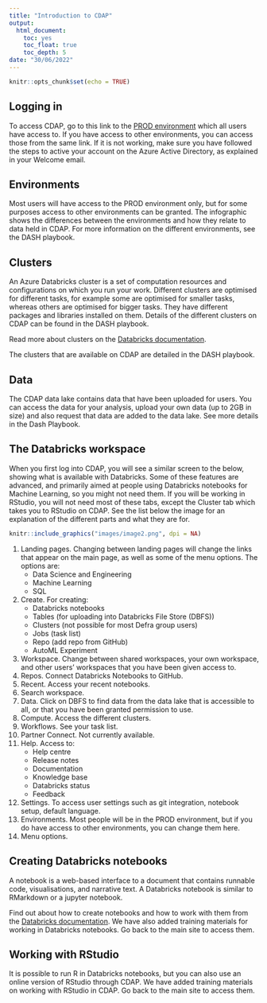 ```yaml
---
title: "Introduction to CDAP"
output:
  html_document:
    toc: yes
    toc_float: true
    toc_depth: 5
date: "30/06/2022"
---
```


```r
knitr::opts_chunk$set(echo = TRUE)
```

## Logging in  

To access CDAP, go to this link to the [PROD environment](https://adb-7480336463633201.1.azuredatabricks.net/?o=7480336463633201#) which all users have access to. If you have access to other environments, you can access those from the same link. If it is not working, make sure you have followed the steps to active your account on the Azure Active Directory, as explained in your Welcome email.  


## Environments  

Most users will have access to the PROD environment only, but for some purposes access to other environments can be granted. The infographic shows the differences between the environments and how they relate to data held in CDAP. For more information on the different environments, see the DASH playbook.


## Clusters 

An Azure Databricks cluster is a set of computation resources and configurations on which you run your work. Different clusters are optimised for different tasks, for example some are optimised for smaller tasks, whereas others are optimised for bigger tasks. They have different packages and libraries installed on them.  Details of the different clusters on CDAP can be found in the DASH playbook.  

Read more about clusters on the [Databricks documentation](https://docs.microsoft.com/en-gb/azure/databricks/).  

The clusters that are available on CDAP are detailed in the DASH playbook.

## Data

The CDAP data lake contains data that have been uploaded for users. You can access the data for your analysis, upload your own data (up to 2GB in size) and also request that data are added to the data lake. See more details in the Dash Playbook.

## The Databricks workspace  

When you first log into CDAP, you will see a similar screen to the below, showing what is available with Databricks. Some of these features are advanced, and primarily aimed at people using Databricks notebooks for Machine Learning, so you might not need them. If you will be working in RStudio, you will not need most of these tabs, except the Cluster tab which takes you to RStudio on CDAP. See the list below the image for an explanation of the different parts and what they are for.  
  

```r
knitr::include_graphics("images/image2.png", dpi = NA)
```

  
  
1. Landing pages. Changing between landing pages will change the links that appear on the main page, as well as some of the menu options. The options are:  
    - Data Science and Engineering  
    - Machine Learning  
    - SQL  
2. Create. For creating:  
    - Databricks notebooks  
    - Tables (for uploading into Databricks File Store (DBFS))  
    - Clusters (not possible for most Defra group users)  
    - Jobs (task list)  
    - Repo (add repo from GitHub)  
    - AutoML Experiment  
3. Workspace. Change between shared workspaces, your own workspace, and other users' workspaces that you have been given access to.  
4. Repos. Connect Databricks Notebooks to GitHub.  
5. Recent. Access your recent notebooks.  
6. Search workspace.  
7. Data. Click on DBFS to find data from the data lake that is accessible to all, or that you have been granted permission to use.  
8. Compute. Access the different clusters.  
9. Workflows. See your task list.  
10. Partner Connect. Not currently available.  
11. Help. Access to:  
    - Help centre  
    - Release notes  
    - Documentation  
    - Knowledge base  
    - Databricks status  
    - Feedback  
12. Settings. To access user settings such as git integration, notebook setup, default language.  
13. Environments. Most people will be in the PROD environment, but if you do have access to other environments, you can change them here.  
14. Menu options.  

## Creating Databricks notebooks 

A notebook is a web-based interface to a document that contains runnable code, visualisations, and narrative text. A Databricks notebook is similar to RMarkdown or a jupyter notebook.  

Find out about how to create notebooks and how to work with them from the [Databricks documentation](https://docs.microsoft.com/en-gb/azure/databricks/notebooks/). We have also added training materials for working in Databricks notebooks. Go back to the main site to access them.

## Working with RStudio 

It is possible to run R in Databricks notebooks, but you can also use an online version of RStudio through CDAP. We have added training materials on working with RStudio in CDAP. Go back to the main site to access them.